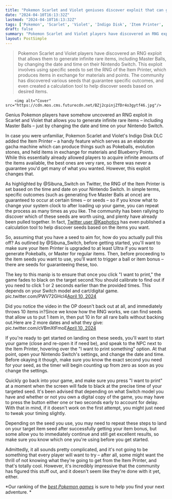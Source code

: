 ```yaml
---
title: "Pokemon Scarlet and Violet geniuses discover exploit that can generate infinite Master Balls and other rare items just by altering the Nintendo Switch clock"
date: "2024-04-10T16:13:32Z"
lastmod: "2024-04-10T16:13:32Z"
tags: ['Pokemon', 'Scarlet', 'Violet', 'Indigo Disk', 'Item Printer', 'Master Balls', 'Nintendo Switch', 'RNG', 'Gacha', 'Pokeballs', 'Twitter']
draft: false
summary: "Pokemon Scarlet and Violet players have discovered an RNG exploit that allows them to generate infinite rare items, including Master Balls, by changing the date and time on their Nintendo Switch. This exploit involves using specific seeds to set the RNG of the Item Printer, which produces items in exchange for materials and points. The community has discovered various seeds that guarantee specific outcomes, and even created a calculation tool to help discover seeds based on desired items."
layout: PostSimple
---
```

> Pokemon Scarlet and Violet players have discovered an RNG exploit that allows them to generate infinite rare items, including Master Balls, by changing the date and time on their Nintendo Switch. This exploit involves using specific seeds to set the RNG of the Item Printer, which produces items in exchange for materials and points. The community has discovered various seeds that guarantee specific outcomes, and even created a calculation tool to help discover seeds based on desired items.


        <img alt="Cover" src="https://cdn.mos.cms.futurecdn.net/BZj2cpinjZfDr4o3gytf46.jpg"/>
        
Genius Pokemon players have somehow uncovered an RNG exploit in Scarlet and Violet that allows you to generate infinite rare items – including Master Balls – just by changing the date and time on your Nintendo Switch. 

In case you were unfamiliar, Pokemon Scarlet and Violet's Indigo Disk DLC added the Item Printer – a handy feature which serves as an elaborate gacha machine which can produce things such as Pokeballs, evolution stones, and held items in exchange for materials and Blueberry Points. While this essentially already allowed players to acquire infinite amounts of the items available, the best ones are very rare, so there was never a guarantee you'd get many of what you wanted. However, this exploit changes that. 

As highlighted by @Sibuna_Switch on Twitter, the RNG of the Item Printer is set based on the time and date on your Nintendo Switch. In simple terms, specific outcomes (such as generating five Master Balls at once) are guaranteed to occur at certain times – or seeds – so if you know what to change your system clock to after loading up your game, you can repeat the process as many times as you like. The community has been rallying to discover which of these seeds are worth using, and plenty have already been pulled together. In fact, [<u>Twitter user @Kaphotics</u>](https://x.com/Kaphotics/status/1777597417581400126) has even published a calculation tool to help discover seeds based on the items you want. 

So, assuming that you have a seed to aim for, how do you actually pull this off? As outlined by @Sibuna_Switch, before getting started, you'll want to make sure your Item Printer is upgraded to at least Ultra if you want to generate Pokeballs, or Master for regular items. Then, before proceeding to the item seeds you want to use, you'll want to trigger a ball or item bonus – there are seeds for guaranteeing these, too. 

The key to this manip is to ensure that once you click "I want to print," the game fades to black on the target second.You should calibrate to find out if you need to click 1 or 2 seconds earlier than the provided times. This depends on your Switch model and cart/digital game. pic.twitter.com/PWV72GHcl4[April 10, 2024](https://twitter.com/Sibuna_Switch/status/1777868951533306053)

Did you notice the video in the OP doesn't back out at all, and immediately throws 10 items in?Since we know how the RNG works, we can find seeds that allow us to put 1 item in, then put 10 in for all rare balls without backing out.Here are 2 more dates and what they give: pic.twitter.com/cVBmXtFmoE[April 10, 2024](https://twitter.com/Sibuna_Switch/status/1777868957371814389)

If you're ready to get started on landing on these seeds, you'll want to start your game (close and re-open it if need be), and speak to the NPC next to the Item Printer, hovering over the "I want to print something" option. At that point, open your Nintendo Switch's settings, and change the date and time. Before okaying it though, make sure you know the exact second you need for your seed, as the timer will begin counting up from zero as soon as you change the settings. 

Quickly go back into your game, and make sure you press "I want to print" at a moment when the screen will fade to black at the precise time of your targeted seed. It's been advised that depending on what Switch model you have and whether or not you own a digital copy of the game, you may have to press the button either one or two seconds early to account for delay. With that in mind, if it doesn't work on the first attempt, you might just need to tweak your timing slightly. 

Depending on the seed you use, you may need to repeat these steps to land on your target item seed after successfully getting your item bonus, but some allow you to immediately continue and still get excellent results, so make sure you know which one you're using before you get started. 

Admittedly, it all sounds pretty complicated, and it's not going to be something that every player will want to try – after all, some might want the thrill of not knowing what they're going to get from the Item Printer, and that's totally cool. However, it's incredibly impressive that the community has figured this stuff out, and it doesn't seem like they're done with it yet, either. 

*Our ranking of the *[<u><em>best Pokemon games</em></u>](https://www.gamesradar.com/best-pokemon-games/)* is sure to help you find your next adventure. *
        